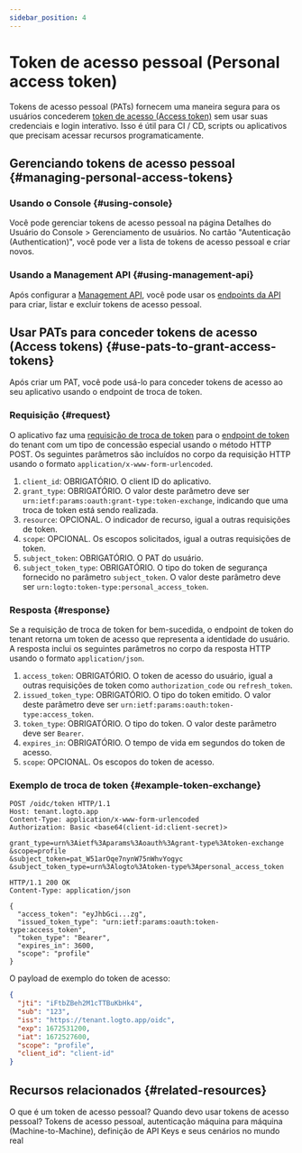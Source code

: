 ```yaml
---
sidebar_position: 4
---
```


# Token de acesso pessoal (Personal access token)

Tokens de acesso pessoal (PATs) fornecem uma maneira segura para os usuários concederem [token de acesso (Access token)](https://auth.wiki/access-token) sem usar suas credenciais e login interativo. Isso é útil para CI / CD, scripts ou aplicativos que precisam acessar recursos programaticamente.

## Gerenciando tokens de acesso pessoal \{#managing-personal-access-tokens}

### Usando o Console \{#using-console}

Você pode gerenciar tokens de acesso pessoal na página Detalhes do Usuário do <CloudLink to="/users">Console > Gerenciamento de usuários</CloudLink>. No cartão "Autenticação (Authentication)", você pode ver a lista de tokens de acesso pessoal e criar novos.

### Usando a Management API \{#using-management-api}

Após configurar a [Management API](/integrate-logto/interact-with-management-api/), você pode usar os [endpoints da API](https://openapi.logto.io/operation/operation-listuserpersonalaccesstokens) para criar, listar e excluir tokens de acesso pessoal.

## Usar PATs para conceder tokens de acesso (Access tokens) \{#use-pats-to-grant-access-tokens}

Após criar um PAT, você pode usá-lo para conceder tokens de acesso ao seu aplicativo usando o endpoint de troca de token.

### Requisição \{#request}

O aplicativo faz uma [requisição de troca de token](https://auth.wiki/authorization-code-flow#token-exchange-request) para o [endpoint de token](/integrate-logto/application-data-structure#token-endpoint) do tenant com um tipo de concessão especial usando o método HTTP POST. Os seguintes parâmetros são incluídos no corpo da requisição HTTP usando o formato `application/x-www-form-urlencoded`.

1. `client_id`: OBRIGATÓRIO. O client ID do aplicativo.
2. `grant_type`: OBRIGATÓRIO. O valor deste parâmetro deve ser `urn:ietf:params:oauth:grant-type:token-exchange`, indicando que uma troca de token está sendo realizada.
3. `resource`: OPCIONAL. O indicador de recurso, igual a outras requisições de token.
4. `scope`: OPCIONAL. Os escopos solicitados, igual a outras requisições de token.
5. `subject_token`: OBRIGATÓRIO. O PAT do usuário.
6. `subject_token_type`: OBRIGATÓRIO. O tipo do token de segurança fornecido no parâmetro `subject_token`. O valor deste parâmetro deve ser `urn:logto:token-type:personal_access_token`.

### Resposta \{#response}

Se a requisição de troca de token for bem-sucedida, o endpoint de token do tenant retorna um token de acesso que representa a identidade do usuário. A resposta inclui os seguintes parâmetros no corpo da resposta HTTP usando o formato `application/json`.

1. `access_token`: OBRIGATÓRIO. O token de acesso do usuário, igual a outras requisições de token como `authorization_code` ou `refresh_token`.
2. `issued_token_type`: OBRIGATÓRIO. O tipo do token emitido. O valor deste parâmetro deve ser `urn:ietf:params:oauth:token-type:access_token`.
3. `token_type`: OBRIGATÓRIO. O tipo do token. O valor deste parâmetro deve ser `Bearer`.
4. `expires_in`: OBRIGATÓRIO. O tempo de vida em segundos do token de acesso.
5. `scope`: OPCIONAL. Os escopos do token de acesso.

### Exemplo de troca de token \{#example-token-exchange}

```
POST /oidc/token HTTP/1.1
Host: tenant.logto.app
Content-Type: application/x-www-form-urlencoded
Authorization: Basic <base64(client-id:client-secret)>

grant_type=urn%3Aietf%3Aparams%3Aoauth%3Agrant-type%3Atoken-exchange
&scope=profile
&subject_token=pat_W51arOqe7nynW75nWhvYogyc
&subject_token_type=urn%3Alogto%3Atoken-type%3Apersonal_access_token
```

```
HTTP/1.1 200 OK
Content-Type: application/json

{
  "access_token": "eyJhbGci...zg",
  "issued_token_type": "urn:ietf:params:oauth:token-type:access_token",
  "token_type": "Bearer",
  "expires_in": 3600,
  "scope": "profile"
}
```

O payload de exemplo do token de acesso:

```json
{
  "jti": "iFtbZBeh2M1cTTBuKbHk4",
  "sub": "123",
  "iss": "https://tenant.logto.app/oidc",
  "exp": 1672531200,
  "iat": 1672527600,
  "scope": "profile",
  "client_id": "client-id"
}
```

## Recursos relacionados \{#related-resources}

<Url href="https://blog.logto.io/api-authentication-with-personal-access-token">
  O que é um token de acesso pessoal? Quando devo usar tokens de acesso pessoal?
</Url>

<Url href="https://blog.logto.io/pat-and-api-keys">
  Tokens de acesso pessoal, autenticação máquina para máquina (Machine-to-Machine), definição de API
  Keys e seus cenários no mundo real
</Url>
